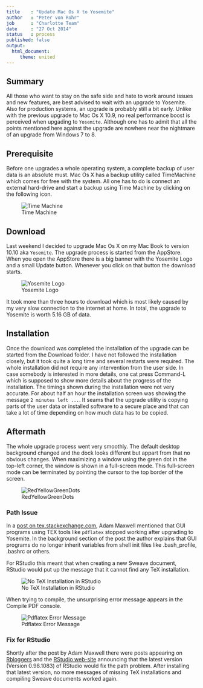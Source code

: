 ```yaml
---
title    : "Update Mac Os X to Yosemite"
author   : "Peter von Rohr"
job      : "Charlotte Team"
date     : "27 Oct 2014"
status   : process
published: false
output: 
  html_document:
     theme: united
---
```


## Summary
All those who want to stay on the safe side and hate to work around issues and new features, are best advised to wait with an upgrade to Yosemite. Also for production systems, an upgrade is probably still a bit early. Unlike with the previous upgrade to Mac Os X 10.9, no real performance boost is perceived when upgading to `Yosemite`. Although one has to admit that all the points mentioned here against the upgrade are nowhere near the nightmare of an upgrade from Windows 7 to 8. 

## Prerequisite
Before one upgrades a whole operating system, a complete backup of user data is an absolute must. Mac Os X has a backup utility called TimeMachine which comes for free with the system. All one has to do is connect an external hard-drive and start a backup using Time Machine by clicking on the following icon.

![Time Machine](img/2014-10-27-UpdateYosemite/TimeMachine.png)

## Download
Last weekend I decided to upgrade Mac Os X on my Mac Book to version 10.10 aka `Yosemite`. The upgrade process is started from the AppStore. When you open the AppStore there is a big banner with the Yosemite Logo and a small Update button. Whenever you click on that button the download starts. 

![Yosemite Logo](img/2014-10-27-UpdateYosemite/AppStoreYosemite.png)

It took more than three hours to download which is most likely caused by my very slow connection to the internet at home. In total, the upgrade to Yosemite is worth 5.16 GB of data. 

## Installation
Once the download was completed the installation of the upgrade can be started from the Download folder. I have not followed the installation closely, but it took quite a long time and several restarts were required. The whole installation did not require any intervention from the user side. In case somebody is interested in more details, one cat press Command-L which is supposed to show more details about the progress of the installation. The timings shown during the installation were not very accurate. For about half an hour the installation screen was showing the message `2 minutes left ...`. It seams that the upgrade utility is copying parts of the user data or installed software to a secure place and that can take a lot of time depending on how much data has to be copied.

## Aftermath
The whole upgrade process went very smoothly. The default desktop background changed and the dock looks different but appart from that no obvious changes. When maximizing a window using the green dot in the top-left corner, the window is shown in a full-screen mode. This full-screen mode can be terminated by pointing the cursor to the top border of the screen. 

![RedYellowGreenDots](img/2014-10-27-UpdateYosemite/RedYellowGreenDots.png)

### Path Issue
In a [post on tex.stackexchange.com](http://tex.stackexchange.com/questions/208181/why-did-my-tex-related-gui-program-stop-working-in-mac-os-x-yosemite), Adam Maxwell mentioned that GUI programs using TEX tools like `pdflatex` stopped working after upgrading to Yosemite. In the background section of the post the author explains that GUI programs do no longer inherit variables from shell init files like .bash_profile, .bashrc or others.

For RStudio this meant that when creating a new Sweave document, RStudio would put up the message that it cannot find any TeX installation.

![No TeX Installation in RStudio](img/2014-10-27-UpdateYosemite/NoTeXInstallationRStudio.png)

When trying to compile, the unsurprising error message appears in the Compile PDF console.

![Pdflatex Error Message](img/2014-10-27-UpdateYosemite/PdflatexErrorMessage.png)

### Fix for RStudio
Shortly after the post by Adam Maxwell there were posts appearing on [Rbloggers](http://www.r-bloggers.com/r-and-rstudio-incompatibility-with-yosemite-mac-os-x-10-10/?utm_source=feedburner&utm_medium=email&utm_campaign=Feed%3A+RBloggers+%28R+bloggers%29) and the [RStudio web-site](https://support.rstudio.com/hc/en-us/articles/203815576-RStudio-PATH-problems-with-OS-X-Yosemite) announcing that the latest version (Version 0.98.1083) of RStudio would fix the path problem. After installing that latest version, no more messages of missing TeX installations and compiling Sweave documents worked again. 












